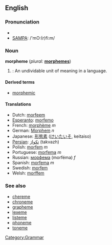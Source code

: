 ==English==
{{wikipedia}}
[[Category:Grammar]]
===Pronunciation===
*{{IPA|/ˈmɔː(r)fiːm/}}
*[[w:SAMPA|SAMPA]]: /'mO:(r)fi:m/

===Noun===
'''morpheme''' (''plural:'' '''[[morphemes]]''')

#{{linguistics}}: An undividable unit of meaning in a language.

====Derived terms====
*[[morphemic]]

====Translations====
*Dutch: [[morfeem]]
*[[Esperanto]]: [[morfemo]]
*French: [[morphème]] ''m''
*German: [[Morphem]] ''n''
*Japanese: [[形態素]] ([[けいたいそ]], keitaiso)
*[[Persian]]: [[تكواژ]] (takvazh)
*Polish: [[morfem#Polish|morfem]] ''m''
*Portuguese: [[morfema]] ''m''
*Russian: [[морфема]] (morféma) ''f''
*Spanish: [[morfema]] ''m''
*Swedish: [[morfem#Swedish|morfem]]
*Welsh: [[morffem]]

=== See also ===
*[[chereme]]
*[[chroneme]]
*[[grapheme]]
*[[lexeme]]
*[[listeme]]
*[[phoneme]]
*[[toneme]]